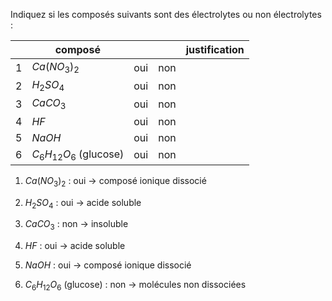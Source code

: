 :::::: {.Exercise-container}
::: {.Exercise data-latex=""}

Indiquez si les composés suivants sont des électrolytes ou non électrolytes :

:::

|     | composé                  |     |     | justification |
| --- | ------------------------ | :-: | :-: | ------------- |
| 1   | $Ca(NO_3)_2$             | oui | non |               |
| 2   | $H_2SO_4$                | oui | non |               |
| 3   | $CaCO_3$                 | oui | non |               |
| 4   | $HF$                     | oui | non |               |
| 5   | $NaOH$                   | oui | non |               |
| 6   | $C_6H_{12}O_6$ (glucose) | oui | non |               |

::::::

::: {.Answer data-latex=""}

1. $Ca(NO_3)_2$ : oui $\rightarrow$ composé ionique dissocié

2. $H_2SO_4$ : oui $\rightarrow$ acide soluble

3. $CaCO_3$ : non $\rightarrow$ insoluble

4. $HF$ : oui $\rightarrow$ acide soluble

5. $NaOH$ : oui $\rightarrow$ composé ionique dissocié

6. $C_6H_{12}O_6$ (glucose) : non $\rightarrow$ molécules non dissociées

:::
